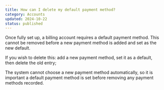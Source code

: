 ```yaml
---
title: How can I delete my default payment method?
category: Accounts
updated: 2024-10-22
status: published
---
```

Once fully set up, a billing account requires a default payment method. This cannot be removed before a new payment method is added and set as the new default.

If you wish to delete this:
add a new payment method, set it as a default, then delete the old entry;

The system cannot choose a new payment method automatically, so it is important a default payment method is set before removing any payment methods recorded.
